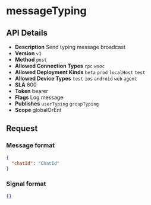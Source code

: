 # messageTyping

## API Details

- **Description** Send typing message broadcast
- **Version** `v1`
- **Method** `post`
- **Allowed Connection Types** `rpc` `wsoc` 
- **Allowed Deployment Kinds** `beta` `prod` `localHost` `test` 
- **Allowed Device Types** `test` `ios` `android` `web` `agent` 
- **SLA** 600
- **Token** bearer
- **Flags** Log message
- **Publishes** `userTyping` `groupTyping` 
- **Scope** globalOrEnt


## Request

### Message format

```json
{
  "chatId": "ChatId"
}
```

### Signal format

```json
{}
```

